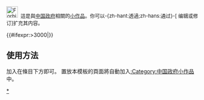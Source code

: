 <div class="notice metadata" id="stub" style="font-size: small;">[[File:Forbiddencitythroneroom01.jpg|30px]]&nbsp;&nbsp;這是與[[中国政府]]相關的[[Wikipedia:小作品|小作品]]。你可以-{zh-hant:透過;zh-hans:通过}-<span class="plainlinks">[{{fullurl:{{FULLPAGENAME}}|action=edit}} 编辑或修订]</span>扩充其内容。</div><includeonly>[[Category:中国政府小作品|{{PAGENAME}}]]{{#ifexpr:{{PAGESIZE:{{FULLPAGENAME}}|R}}>3000|[[Category:字数已超过3000字节的小作品|{{PAGENAME}}]]}}</includeonly><noinclude>

==使用方法==
加入'''{{tl|中国政府小作品}}'''在條目下方即可。
置放本模板的頁面將自動加入[[:Category:中国政府小作品]]中。

[[Category:中国政府小作品模板|*]]
</noinclude>